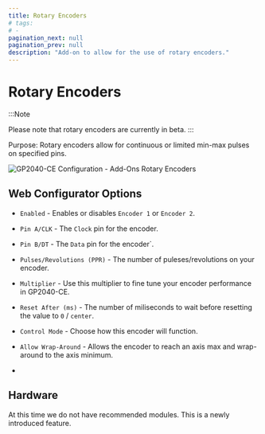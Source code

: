 ---
title: Rotary Encoders
# tags:
# -
pagination_next: null
pagination_prev: null
description: "Add-on to allow for the use of rotary encoders."
---

# Rotary Encoders

:::Note

Please note that rotary encoders are currently in beta.
:::

Purpose: Rotary encoders allow for continuous or limited min-max pulses on specified pins.

![GP2040-CE Configuration - Add-Ons Rotary Encoders](../assets/images/gpc-add-ons-rotary-encoders.png)

## Web Configurator Options

- `Enabled` - Enables or disables `Encoder 1` or `Encoder 2`.
- `Pin A/CLK` - The `Clock` pin for the encoder.
- `Pin B/DT` - The `Data` pin for the encoder`.
- `Pulses/Revolutions (PPR)` - The number of puleses/revolutions on your encoder.
- `Multiplier` - Use this multiplier to fine tune your encoder performance in GP2040-CE.
- `Reset After (ms)` - The number of miliseconds to wait before resetting the value to `0` / `center`.
- `Control Mode` - Choose how this encoder will function.
- `Allow Wrap-Around` - Allows the encoder to reach an axis max and wrap-around to the axis minimum.

- 

## Hardware

At this time we do not have recommended modules.  This is a newly introduced feature.